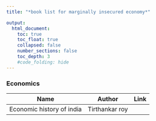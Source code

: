 ```yaml
---
title: "*book list for marginally insecured economy*"

output:
  html_document:
    toc: true
    toc_float: true
    collapsed: false
    number_sections: false
    toc_depth: 3
    #code_folding: hide
---
```



### Economics

| Name| Author| Link |
|---|---|---|
| Economic history of india | Tirthankar roy| |